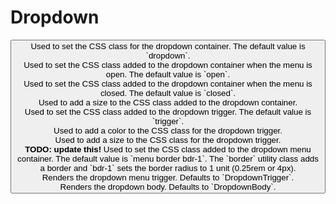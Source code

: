 
# Dropdown

<Dropdown/>

<Heading title="Properties"/>
<Text/>
<Content/>
<OnHover/>
<Right/>
<Wide/>
<Placement/>
<Offset/>
<Icon/>
<IconRotate/>
<IconLeft/>
<IconLeftRotate/>
<IconRight/>
<IconRightRotate/>
<Button/>

<Heading title="CSS Classes"/>
<Section code="className">
  Used to set the CSS class for the dropdown container.  The default
  value is `dropdown`.
</Section>
<Section code="openClass">
  Used to set the CSS class added to the dropdown container when
  the menu is open.  The default value is `open`.
</Section>
<Section code="closedClass">
  Used to set the CSS class added to the dropdown container when
  the menu is closed.  The default value is `closed`.
</Section>
<Section code="size">
  Used to add a size to the CSS class added to the dropdown container.
</Section>
<Section code="triggerClass">
  Used to set the CSS class added to the dropdown trigger.
  The default value is `trigger`.
</Section>
<Section code="triggerColor">
  Used to add a color to the CSS class for the dropdown trigger.
</Section>
<Section code="triggerSize">
  Used to add a size to the CSS class for the dropdown trigger.
</Section>
<Section code="menuClass">
  <b>TODO: update this!</b>
  Used to set the CSS class added to the dropdown menu container.
  The default value is `menu border bdr-1`.  The
  `border` utility class adds a border and
  `bdr-1` sets the border radius to 1 unit (0.25rem or
  4px).
</Section>

<Heading title="Components"/>
<Section code="Trigger" id="Trigger-component">
  Renders the dropdown menu trigger.  Defaults
  to `DropdownTrigger`.
</Section>
<Section code="Body" id="Body-component">
  Renders the dropdown body.  Defaults
  to `DropdownBody`.
</Section>
